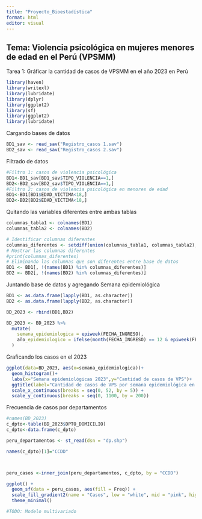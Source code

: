 ```yaml
---
title: "Proyecto_Bioestadística"
format: html
editor: visual
---
```


## Tema: Violencia psicológica en mujeres menores de edad en el Perú (VPSMM)

Tarea 1: Gráficar la cantidad de casos de VPSMM en el año 2023 en Perú

```r
library(haven)
library(writexl)
library(lubridate)
library(dplyr)
library(ggplot2)
library(sf)
library(ggplot2)
library(lubridate)

```

Cargando bases de datos

```r
BD1_sav <- read_sav("Registro_casos 1.sav")
BD2_sav <- read_sav("Registro_casos 2.sav")
```

Filtrado de datos

```r
#Filtro 1: casos de violencia psicológica
BD1<-BD1_sav[BD1_sav$TIPO_VIOLENCIA==1,]
BD2<-BD2_sav[BD2_sav$TIPO_VIOLENCIA==1,]
#Filtro 2: casos de violencia psicológica en menores de edad
BD1<-BD1[BD1$EDAD_VICTIMA<18,]
BD2<-BD2[BD2$EDAD_VICTIMA<18,]
```

Quitando las variables diferentes entre ambas tablas

```r
columnas_tabla1 <- colnames(BD1)
columnas_tabla2 <- colnames(BD2)

# Identificar columnas diferentes
columnas_diferentes <- setdiff(union(columnas_tabla1, columnas_tabla2), intersect(columnas_tabla1, columnas_tabla2))
# Mostrar las columnas diferentes
#print(columnas_diferentes)
# Eliminando las columnas que son diferentes entre base de datos 
BD1 <- BD1[, !(names(BD1) %in% columnas_diferentes)]
BD2 <- BD2[, !(names(BD2) %in% columnas_diferentes)]
```

Juntando base de datos y agregando Semana epidemiológica

```r
BD1 <- as.data.frame(lapply(BD1, as.character))
BD2 <- as.data.frame(lapply(BD2, as.character))

BD_2023 <- rbind(BD1,BD2)

BD_2023 <- BD_2023 %>%
  mutate(
    semana_epidemiologica = epiweek(FECHA_INGRESO),
    año_epidemiologico = ifelse(month(FECHA_INGRESO) == 12 & epiweek(FECHA_INGRESO) == 1, year(FECHA_INGRESO) + 1, year(FECHA_INGRESO))
  )
```

Graficando los casos en el 2023

```r
ggplot(data=BD_2023, aes(x=semana_epidemiologica))+
  geom_histogram()+
  labs(x="Semana epidemiológicas 2023",y="Cantidad de casos de VPS")+
  ggtitle(label="Cantidad de casos de VPS por semana epidemiológica en el 2023")+
  scale_x_continuous(breaks = seq(0, 52, by = 5)) +
  scale_y_continuous(breaks = seq(0, 1100, by = 200))
```

Frecuencia de casos por departamentos

```r
#names(BD_2023)
c_dpto<-table(BD_2023$DPTO_DOMICILIO)
c_dpto<-data.frame(c_dpto)

peru_departamentos <- st_read(dsn = "dp.shp")

names(c_dpto)[1]="CCDD"



peru_casos <-inner_join(peru_departamentos, c_dpto, by = "CCDD")

ggplot() +
  geom_sf(data = peru_casos, aes(fill = Freq)) +
  scale_fill_gradient2(name = "Casos", low = "white", mid = "pink", high = "red", midpoint = median (peru_casos$Freq)) +  # Define un color de punto medio +
  theme_minimal()


```

```r

#TODO: Modelo multivariado

```
